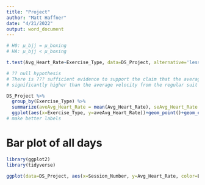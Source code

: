 ```yaml
---
title: "Project"
author: "Matt Haffner"
date: "4/21/2022"
output: word_document
---
```



```r
# H0: µ_bjj = µ_boxing
# HA: µ_bjj < µ_boxing

t.test(Avg_Heart_Rate~Exercise_Type, data=DS_Project, alternative='less', paired=TRUE)

# ?? null hypothesis
# There is ??? sufficient evidence to support the claim that the average velocity from the wetsuit is 
# significantly higher than the average velocity from the regular suit
```


```r
DS_Project %>%
  group_by(Exercise_Type) %>%
  summarize(aveAvg_Heart_Rate = mean(Avg_Heart_Rate), seAvg_Heart_Rate = sd(Avg_Heart_Rate)/sqrt(length(Avg_Heart_Rate)), tstar = qt(1-0.05/2, length(Avg_Heart_Rate)-1)) %>%
  ggplot(aes(x=Exercise_Type, y=aveAvg_Heart_Rate))+geom_point()+geom_errorbar(aes(ymin=aveAvg_Heart_Rate - seAvg_Heart_Rate*tstar, ymax=aveAvg_Heart_Rate + seAvg_Heart_Rate*tstar))+ylim(c(0,170))+labs(title='Average Across Sessions of Average Heart Rate for BJJ vs VR Boxing', y='Average of Average Heart Rate (BPM)', x='Exercise Type')
# make better labels
```

# Bar plot of all days
```r
library(ggplot2)
library(tidyverse)

ggplot(data=DS_Project, aes(x=Session_Number, y=Avg_Heart_Rate, color=Exercise_Type))+geom_point()+ylim(c(0,170))+scale_x_discrete(limits=c(1,2,3,4,5,6))+labs(title='Average Heart Rate by Session for BJJ vs VR Boxing', y='Average Heart Rate (BPM)', x='Session Number')
```